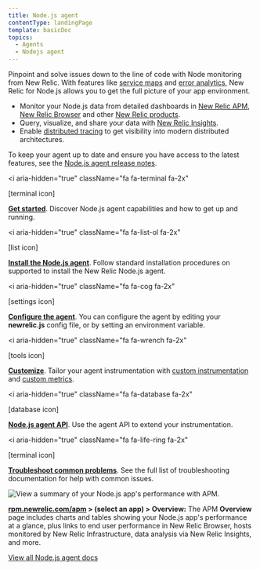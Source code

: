 ```yaml
---
title: Node.js agent
contentType: landingPage
template: basicDoc
topics:
  - Agents
  - Nodejs agent
---
```


Pinpoint and solve issues down to the line of code with Node monitoring from New Relic. With features like [service maps](/docs/data-analysis/service-maps/get-started/introduction-service-maps) and [error analytics](/docs/apm/applications-menu/error-analytics/error-analytics-explore-events-behind-errors), New Relic for Node.js allows you to get the full picture of your app environment.

* Monitor your Node.js data from detailed dashboards in [New Relic APM](/docs/apm/new-relic-apm/getting-started/introduction-new-relic-apm), [New Relic Browser](/docs/browser/new-relic-browser/getting-started/introduction-new-relic-browser) and other [New Relic products](https://newrelic.com/products).
* Query, visualize, and share your data with [New Relic Insights](/docs/insights/using-insights-ui/getting-started/introduction-new-relic-insights).
* Enable [distributed tracing](/docs/apm/distributed-tracing/getting-started/introduction-distributed-tracing) to get visibility into modern distributed architectures.

To keep your agent up to date and ensure you have access to the latest features, see the [Node.js agent release notes](/docs/release-notes/agent-release-notes/nodejs-release-notes).

<i
  aria-hidden="true"
  className="fa fa-terminal fa-2x"
>
  \[terminal icon]
</i>

**[Get started](/docs/agents/nodejs-agent/getting-started/introduction-new-relic-nodejs)**. Discover Node.js agent capabilities and how to get up and running.

<i
  aria-hidden="true"
  className="fa fa-list-ol fa-2x"
>
  \[list icon]
</i>

**[Install the Node.js agent](/docs/agents/nodejs-agent/installation-configuration/install-nodejs-agent)**. Follow standard installation procedures on supported to install the New Relic Node.js agent.

<i
  aria-hidden="true"
  className="fa fa-cog fa-2x"
>
  \[settings icon]
</i>

**[Configure the agent](/docs/agents/nodejs-agent/installation-configuration/nodejs-agent-configuration)**. You can configure the agent by editing your **newrelic.js** config file, or by setting an environment variable.

<i
  aria-hidden="true"
  className="fa fa-wrench fa-2x"
>
  \[tools icon]
</i>

**[Customize](/docs/agents/nodejs-agent/supported-features)**. Tailor your agent instrumentation with [custom instrumentation](/docs/agents/nodejs-agent/supported-features/nodejs-custom-instrumentation) and [custom metrics](/docs/agents/nodejs-agent/supported-features/nodejs-custom-metrics).

<i
  aria-hidden="true"
  className="fa fa-database fa-2x"
>
  \[database icon]
</i>

**[Node.js agent API](/docs/agents/nodejs-agent/supported-features/nodejs-agent-api)**. Use the agent API to extend your instrumentation.

<i
  aria-hidden="true"
  className="fa fa-life-ring fa-2x"
>
  \[terminal icon]
</i>

**[Troubleshoot common problems](/docs/agents/nodejs-agent/troubleshooting)**. See the full list of troubleshooting documentation for help with common issues.

![View a summary of your Node.js app's performance with APM.](./images/APM_Node_landing-page_0.png "APM_Node_landing-page.png")

**[rpm.newrelic.com/apm](https://rpm.newrelic.com/apm) > (select an app) > Overview:** The APM **Overview** page includes charts and tables showing your Node.js app's performance at a glance, plus links to end user performance in New Relic Browser, hosts monitored by New Relic Infrastructure, data analysis via New Relic Insights, and more.

[View all Node.js agent docs](/docs/agents/nodejs-agent?toc=true)
